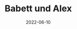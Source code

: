 ---
title: Babett und Alex
date: 2022-06-10
image: /images/hochzeitsblog/shooting/babett-alex10.jpg
width: 2000
height: 1333
category: Shooting
couple_category: Babett und Alex
weight: 1110
---